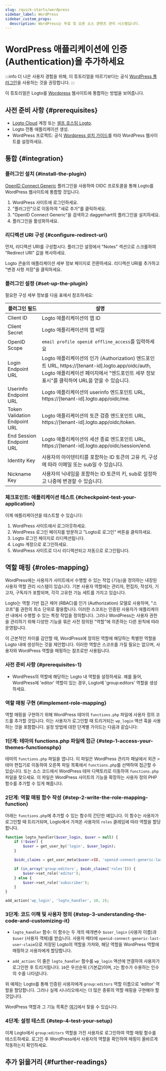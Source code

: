 ```yaml
---
slug: /quick-starts/wordpress
sidebar_label: WordPress
sidebar_custom_props:
  description: WordPress는 무료 및 오픈 소스 콘텐츠 관리 시스템입니다.
---
```



# WordPress 애플리케이션에 인증 (Authentication)을 추가하세요

:::info
더 나은 사용자 경험을 위해, 이 튜토리얼을 따르기보다는 공식 [WordPress 플러그인](../wordpress-plugin/README.mdx)을 사용하는 것을 권장합니다.
:::

이 튜토리얼은 Logto를 [Wordpress](https://wordpress.org) 웹사이트에 통합하는 방법을 보여줍니다.

## 사전 준비 사항 \{#prerequisites}

- [Logto Cloud](https://cloud.logto.io) 계정 또는 [셀프 호스팅 Logto](/introduction/set-up-logto-oss).
- Logto 전통 애플리케이션 생성.
- WordPress 프로젝트: 공식 [Wordpress 설치 가이드](https://wordpress.org/support/article/how-to-install-wordpress/)를 따라 WordPress 웹사이트를 설정하세요.

## 통합 \{#integration}

### 플러그인 설치 \{#install-the-plugin}

[OpenID Connect Generic](https://wordpress.org/plugins/generic-openid-connect/) 플러그인을 사용하여 OIDC 프로토콜을 통해 Logto를 WordPress 웹사이트에 통합할 것입니다.

1. WordPress 사이트에 로그인하세요.
2. "플러그인"으로 이동하여 "새로 추가"를 클릭하세요.
3. "OpenID Connect Generic"을 검색하고 daggerhart의 플러그인을 설치하세요.
4. 플러그인을 활성화하세요.

### 리디렉션 URI 구성 \{#configure-redirect-uri}

먼저, 리디렉션 URI를 구성합시다. 플러그인 설정에서 "Notes" 섹션으로 스크롤하여 "Redirect URI" 값을 복사하세요.

Logto 콘솔의 애플리케이션 세부 정보 페이지로 전환하세요. 리디렉션 URI를 추가하고 "변경 사항 저장"을 클릭하세요.

### 플러그인 설정 \{#set-up-the-plugin}

필요한 구성 세부 정보를 다음 표에서 참조하세요:

| 플러그인 필드                  | 설명                                                                                                                                                                                     |
| ----------------------------- | ----------------------------------------------------------------------------------------------------------------------------------------------------------------------------------------------- |
| Client ID                     | Logto 애플리케이션의 앱 ID                                                                                                                                                            |
| Client Secret                 | Logto 애플리케이션의 앱 비밀                                                                                                                                                        |
| OpenID Scope                  | `email profile openid offline_access`를 입력하세요                                                                                                                                                     |
| Login Endpoint URL            | Logto 애플리케이션의 인가 (Authorization) 엔드포인트 URL, https://[tenant-id].logto.app/oidc/auth, Logto 애플리케이션 페이지에서 "엔드포인트 세부 정보 표시"를 클릭하여 URL을 얻을 수 있습니다. |
| Userinfo Endpoint URL         | Logto 애플리케이션의 userinfo 엔드포인트 URL, https://[tenant-id].logto.app/oidc/me.                                                                                            |
| Token Validation Endpoint URL | Logto 애플리케이션의 토큰 검증 엔드포인트 URL, https://[tenant-id].logto.app/oidc/token.                                                                                 |
| End Session Endpoint URL      | Logto 애플리케이션의 세션 종료 엔드포인트 URL, https://[tenant-id].logto.app/oidc/session/end.                                                                                |
| Identity Key                  | 사용자의 아이덴티티를 포함하는 ID 토큰의 고유 키, 구성에 따라 이메일 또는 sub일 수 있습니다.                                                                      |
| Nickname Key                  | 사용자의 닉네임을 포함하는 ID 토큰의 키, sub로 설정하고 나중에 변경할 수 있습니다.                                                                                           |

### 체크포인트: 애플리케이션 테스트 \{#checkpoint-test-your-application}

이제 애플리케이션을 테스트할 수 있습니다:

1. WordPress 사이트에서 로그아웃하세요.
2. WordPress 로그인 페이지를 방문하고 "Logto로 로그인" 버튼을 클릭하세요.
3. Logto 로그인 페이지로 리디렉션됩니다.
4. Logto 계정으로 로그인하세요.
5. WordPress 사이트로 다시 리디렉션되고 자동으로 로그인됩니다.

## 역할 매핑 \{#roles-mapping}

WordPress에는 사용자가 사이트에서 수행할 수 있는 작업 (기능)을 정의하는 내장된 사용자 역할 관리 시스템이 있습니다. 기본 사용자 역할에는 관리자, 편집자, 작성자, 기고자, 구독자가 포함되며, 각각 고유한 기능 세트를 가지고 있습니다.

Logto는 역할 기반 접근 제어 (RBAC)를 인가 (Authorization) 모델로 사용하며, "스코프"를 권한의 최소 단위로 활용합니다. 이러한 스코프는 인증된 사용자가 애플리케이션 내에서 수행할 수 있는 특정 작업을 정의합니다. 그러나 WordPress는 사용자 권한을 관리하기 위해 다양한 기능을 묶은 사전 정의된 "역할"에 의존하는 다른 원칙에 따라 운영됩니다.

이 근본적인 차이를 감안할 때, WordPress에 정의된 역할에 해당하는 특별한 역할을 Logto 내에 생성하는 것을 제안합니다. 이러한 역할은 스코프를 가질 필요는 없으며, 사용자와 WordPress 역할을 매핑하는 참조로만 사용됩니다.

### 사전 준비 사항 \{#prerequisites-1}

- WordPress의 역할에 해당하는 Logto 내 역할을 설정하세요. 예를 들어, WordPress에 'editor' 역할이 있는 경우, Logto에 'group:editors' 역할을 생성하세요.

### 역할 매핑 구현 \{#implement-role-mapping}

역할 매핑을 구현하기 위해 WordPress 테마의 `functions.php` 파일에 사용자 정의 코드를 추가할 것입니다. 이는 사용자가 로그인할 때 트리거되는 `wp_login` 액션 훅을 사용하는 것을 포함합니다. 설정 방법에 대한 단계별 가이드는 다음과 같습니다:

### 1단계: 테마의 functions.php 파일에 접근 \{#step-1-access-your-themes-functionsphp}

테마의 `functions.php` 파일을 엽니다. 이 파일은 WordPress 관리자 패널에서 외관 > 테마 편집기로 이동하여 오른쪽 파일 목록에서 `functions.php`를 선택하여 접근할 수 있습니다. 또는 소스 코드에서 WordPress 테마 디렉토리로 이동하여 `functions.php` 파일을 찾으세요. 이 파일은 WordPress 사이트의 기능을 확장하는 사용자 정의 PHP 함수를 추가할 수 있게 해줍니다.

### 2단계: 역할 매핑 함수 작성 \{#step-2-write-the-role-mapping-function}

아래는 `functions.php`에 추가할 수 있는 함수의 간단한 예입니다. 이 함수는 사용자가 로그인할 때 트리거되며, Logto에서 가져온 사용자의 `roles` 클레임에 따라 역할을 할당합니다.

```php
function logto_handler($user_login, $user = null) {
	if (!$user) {
		$user = get_user_by('login', $user_login);
	}

	$oidc_claims = get_user_meta($user->ID, 'openid-connect-generic-last-user-claim', true);

	if (in_array('group:editors', $oidc_claims['roles'])) {
		$user->set_role('editor');
	} else {
		$user->set_role('subscriber');
	}
}

add_action('wp_login', 'logto_handler', 10, 2);
```

### 3단계: 코드 이해 및 사용자 정의 \{#step-3-understanding-the-code-and-customizing-it}

- `logto_handler` 함수: 이 함수는 두 개의 매개변수 `$user_login` (사용자 이름)과 `$user` (사용자 객체)를 받습니다. 사용자 메타에 `openid-connect-generic-last-user-claim`으로 저장된 Logto의 역할을 가져와, 해당 역할을 WordPress 역할에 매핑하고 사용자에게 할당합니다.

- `add_action`: 이 줄은 `logto_handler` 함수를 `wp_login` 액션에 연결하여 사용자가 로그인한 후 트리거됩니다. `10`은 우선순위 (기본값)이며, `2`는 함수가 수용하는 인수의 수를 나타냅니다.

위 예제는 Logto를 통해 인증된 사용자에게 `group:editors` 역할 이름으로 'editor' 역할을 할당합니다. 그러나 실제 시나리오에서는 더 많은 종류의 역할 매핑을 구현해야 할 것입니다.

WordPress 역할과 그 기능 목록은 [여기](https://wordpress.org/support/article/roles-and-capabilities/)에서 찾을 수 있습니다.

### 4단계: 설정 테스트 \{#step-4-test-your-setup}

이제 Logto에서 `group:editors` 역할을 가진 사용자로 로그인하여 역할 매핑 함수를 테스트하세요. 로그인 후 WordPress에서 사용자의 역할을 확인하여 매핑이 올바르게 작동하는지 확인하세요.

## 추가 읽을거리 \{#further-readings}

<FurtherReadings />